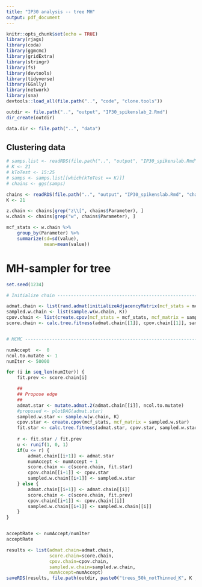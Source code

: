 ```yaml
---
title: "IP30 analysis -- tree MH"
output: pdf_document
---
```


```r
knitr::opts_chunk$set(echo = TRUE)
library(rjags)
library(coda)
library(ggmcmc)
library(gridExtra)
library(stringr)
library(fs)
library(devtools)
library(tidyverse)
library(GGally)
library(network)
library(sna)
devtools::load_all(file.path("..", "code", "clone.tools"))

outdir <- file.path("..", "output", "IP30_spikenslab_2.Rmd")
dir_create(outdir)

data.dir <- file.path("..", "data")

```

## Clustering data
```r
# samps.list <- readRDS(file.path("..", "output", "IP30_spikenslab.Rmd", "samps.list.rds"))
# K <- 21
# kToTest <- 15:25
# samps <- samps.list[[which(kToTest == K)]] 
# chains <- ggs(samps) 

chains <- readRDS(file.path("..", "output", "IP30_spikenslab.Rmd", "chains_K21.rds"))
K <- 21

z.chain <- chains[grep("z\\[", chains$Parameter), ]
w.chain <- chains[grep("w", chains$Parameter), ]

mcf_stats <- w.chain %>%
    group_by(Parameter) %>%
    summarize(sd=sd(value),
              mean=mean(value))
```

# MH-sampler for tree

```r
set.seed(1234)

# Initialize chain ------------------------------------------------------------

admat.chain <- list(rand.admat(initializeAdjacencyMatrix(mcf_stats = mcf_stats, zero.thresh = 0.01)))
sampled.w.chain <- list(sample.w(w.chain, K))
cpov.chain <- list(create.cpov(mcf_stats = mcf_stats, mcf_matrix = sampled.w.chain[[1]]))
score.chain <- calc.tree.fitness(admat.chain[[1]], cpov.chain[[1]], sampled.w.chain[[1]])


# MCMC ------------------------------------------------------------------------

numAccept  <-  0
ncol.to.mutate <- 1
numIter <- 50000

for (i in seq_len(numIter)) {
    fit.prev <- score.chain[i]

    ##
    ## Propose edge
    ##
    admat.star <- mutate.admat.2(admat.chain[[i]], ncol.to.mutate)
    #proposed <- plotDAG(admat.star)
    sampled.w.star <- sample.w(w.chain, K)
    cpov.star <- create.cpov(mcf_stats, mcf_matrix = sampled.w.star)
    fit.star <- calc.tree.fitness(admat.star, cpov.star, sampled.w.star)
    
    r <- fit.star / fit.prev
    u <- runif(1, 0, 1)    
    if(u <= r) {
        admat.chain[[i+1]] <- admat.star
        numAccept <- numAccept + 1
        score.chain <- c(score.chain, fit.star)
        cpov.chain[[i+1]] <- cpov.star
        sampled.w.chain[[i+1]] <- sampled.w.star
    } else {
        admat.chain[[i+1]] <- admat.chain[[i]]
        score.chain <- c(score.chain, fit.prev)
        cpov.chain[[i+1]] <- cpov.chain[[i]]
        sampled.w.chain[[i+1]] <- sampled.w.chain[[i]]
    }
}


acceptRate <- numAccept/numIter
acceptRate


```


```r
results <- list(admat.chain=admat.chain,
                score.chain=score.chain,
                cpov.chain=cpov.chain,
                sampled.w.chain=sampled.w.chain,
                numAccept=numAccept)
saveRDS(results, file.path(outdir, paste0("trees_50k_notThinned_K", K ,".rds")))
```
